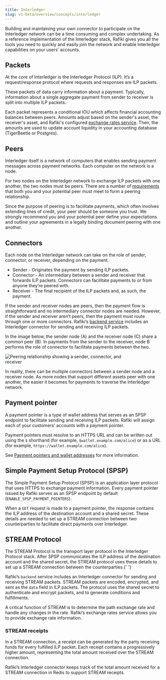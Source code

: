 ```yaml
---
title: Interledger
slug: v1-beta/overview/concepts/interledger
---
```



Building and maintaining your own connector to participate on the Interledger network can be a time consuming and complex undertaking. As a reference implementation of the Interledger stack, Rafiki gives you all the tools you need to quickly and easily join the network and enable Interledger capabilities on your users’ accounts.

## Packets

At the core of Interledger is the Interledger Protocol (ILP). It’s a request/response protocol where requests and responses are ILP packets.

These packets of data carry information about a payment. Typically, information about a single aggregate payment from sender to receiver is split into multiple ILP packets.

Each packet represents a conditional IOU which affects financial accounting balances between peers. Amounts adjust based on the sender's asset, the receiver's asset, and Rafiki's configured [exchange rates service](/v1-beta/integration/requirements/exchange-rates). Then, the amounts are used to update account liquidity in your accounting database (TigerBeetle or Postgres).

## Peers

Interledger itself is a network of computers that enables sending payment messages across payment networks. Each computer on the network is a node.

For two nodes on the Interledger network to exchange ILP packets with one another, the two nodes must be peers. There are a number of [requirements](/v1-beta/integration/requirements/peers#perform-prerequisites) that both you and your potential peer must meet to form a peering relationship.

Since the purpose of peering is to facilitate payments, which often involves extending lines of credit, your peer should be someone you trust. We strongly recommend you and your potential peer define your expectations and outline your agreements in a legally binding document peering with one another.

## Connectors

Each node on the Interledger network can take on the role of sender, connector, or receiver, depending on the payment.

* Sender - Originates the payment by sending ILP packets.
* Connector - An intermediary between a sender and receiver that forwards ILP packets. Connectors can facilitate payments to or from anyone they’re peered with.
* Receiver - The final recipient of the ILP packets and, as such, the payment.

If the sender and receiver nodes are peers, then the payment flow is straightforward and no intermediary connector nodes are needed. However, if the sender and receiver aren’t peers, then the payment must route through one or more connectors. Rafiki’s [backend service](/v1-beta/integration/deployment/services/backend-service#interledger-connector) includes an Interledger connector for sending and receiving ILP packets.

In the image below, the sender node (A) and the receiver node (C) share a common peer (B). In payments from the sender to the receiver, node B performs the role of connector to facilitate payments between the two.

<img src="/img/v1-beta/concepts-interledger.png" alt="Peering relationship showing a sender, connector, and receiver" style="max-width:400px" />

In reality, there can be multiple connectors between a sender node and a receiver node. As more nodes that support different assets peer with one another, the easier it becomes for payments to traverse the Interledger network.

## Payment pointer

A payment pointer is a type of wallet address that serves as an SPSP endpoint to facilitate sending and receiving ILP packets. Rafiki will assign each of your customers' accounts with a payment pointer.

Payment pointers must resolve to an HTTPS URL and can be written out using the `$` shorthand (for example, `$wallet.example.com/alice`) or as a URL (for example, `https://wallet.example.com/alice`).

See [Payment pointers and wallet addresses](/v1-beta/overview/concepts/payment-pointers) for more information.

## Simple Payment Setup Protocol (SPSP)

The <LinkOut href="https://interledger.org/developers/rfcs/simple-payment-setup-protocol/">Simple Payment Setup Protocol (SPSP)</LinkOut> is an application layer protocol that uses HTTPS to exchange payment information.
Every payment pointer issued by Rafiki serves as an SPSP endpoint by default (`ENABLE_SPSP_PAYMENT_POINTERS`).

When a `GET` request is made to a payment pointer, the response contains the ILP address of the destination account and a shared secret. These details are needed to set up a STREAM connection between two counterparties to facilitate direct payments over Interledger.

## STREAM Protocol

The <LinkOut href="https://interledger.org/developers/rfcs/stream-protocol/">STREAM Protocol</LinkOut> is the transport layer protocol in the Interledger Protocol stack. After SPSP communicates the ILP address of the destination account and the shared secret, the STREAM protocol uses these details to set up a STREAM connection between the
counterparties.{' '}

Rafiki’s `backend` service includes an Interledger connector for sending and receiving STREAM packets. STREAM packets are encoded, encrypted, and sent as the `data` field in ILP packets. The protocol uses the shared secret to authenticate and encrypt packets, and to generate conditions and fulfillments.

A critical function of STREAM is to determine the path exchange rate and handle any changes in the rate. Rafiki’s exchange rates service allows you to provide exchange rate information.

### STREAM receipts

In a STREAM connection, a <LinkOut href="https://interledger.org/developers/rfcs/stream-receipts/">receipt</LinkOut> can be generated by the party receiving funds for every fulfilled ILP packet. Each receipt contains a progressively higher amount, representing the total amount received over the STREAM connection.

Rafiki’s Interledger connector keeps track of the total amount received for a STREAM connection in Redis to support STREAM receipts.
